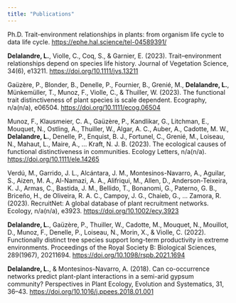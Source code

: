 ```yaml
---
title: "Publications"
---
```


Ph.D. Trait-environment relationships in plants: from organism life cycle to data life cycle. <https://ephe.hal.science/tel-04589391/>

**Delalandre, L.**, Violle, C., Coq, S., & Garnier, E. (2023). Trait–environment relationships depend on species life history. Journal of Vegetation Science, 34(6), e13211. <https://doi.org/10.1111/jvs.13211>

Gaüzère, P., Blonder, B., Denelle, P., Fournier, B., Grenié, M., **Delalandre, L.**, Münkemüller, T., Munoz, F., Violle, C., & Thuiller, W. (2023). The functional trait distinctiveness of plant species is scale dependent. Ecography, n/a(n/a), e06504. <https://doi.org/10.1111/ecog.06504>

Munoz, F., Klausmeier, C. A., Gaüzère, P., Kandlikar, G., Litchman, E., Mouquet, N., Ostling, A., Thuiller, W., Algar, A. C., Auber, A., Cadotte, M. W., **Delalandre, L.**, Denelle, P., Enquist, B. J., Fortunel, C., Grenié, M., Loiseau, N., Mahaut, L., Maire, A., … Kraft, N. J. B. (2023). The ecological causes of functional distinctiveness in communities. Ecology Letters, n/a(n/a). <https://doi.org/10.1111/ele.14265>

Verdú, M., Garrido, J. L., Alcántara, J. M., Montesinos-Navarro, A., Aguilar, S., Aizen, M. A., Al-Namazi, A. A., Alifriqui, M., Allen, D., Anderson-Teixeira, K. J., Armas, C., Bastida, J. M., Bellido, T., Bonanomi, G., Paterno, G. B., Briceño, H., de Oliveira, R. A. C., Campoy, J. G., Chaieb, G., … Zamora, R. (2023). RecruitNet: A global database of plant recruitment networks. Ecology, n/a(n/a), e3923. <https://doi.org/10.1002/ecy.3923>

**Delalandre, L.**, Gaüzère, P., Thuiller, W., Cadotte, M., Mouquet, N., Mouillot, D., Munoz, F., Denelle, P., Loiseau, N., Morin, X., & Violle, C. (2022). Functionally distinct tree species support long-term productivity in extreme environments. Proceedings of the Royal Society B: Biological Sciences, 289(1967), 20211694. <https://doi.org/10.1098/rspb.2021.1694>

**Delalandre, L.**, & Montesinos-Navarro, A. (2018). Can co-occurrence networks predict plant-plant interactions in a semi-arid gypsum community? Perspectives in Plant Ecology, Evolution and Systematics, 31, 36–43. <https://doi.org/10.1016/j.ppees.2018.01.001>
